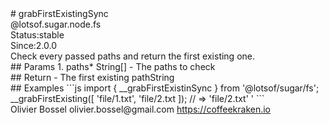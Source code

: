 <div class="docmap-mdx">
# grabFirstExistingSync
<div class="_namespace">@lotsof.sugar.node.fs</div>
<div class="_metas">
<div class="_status"><span class="_status-label">Status:</span><span class="_status-value -stable">stable</span></div>
<div class="_since"><span class="_since-label">Since:</span><span class="_since-value">2.0.0</span></div>
</div>
<div class="_description">
Check every passed paths and return the first existing one.
</div>
<div class="_params">
## Params
1. <span class="_name">paths<span class="_required">*</span></span><span class="_default"></span> <span class="_type">String[]</span>
   - The paths to check
</div>
<div class="_return">
## Return
- <span class="_description">The first existing path</span><span class="_default"></span><span class="_type">String</span>
</div>
<div class="_examples">
## Examples
```js
import { __grabFirstExistinSync } from '@lotsof/sugar/fs';
__grabFirstExisting([
 'file/1.txt',
 'file/2.txt
]); // => 'file/2.txt'
'
```
</div>
<div class="_author">
<span class="_name">Olivier Bossel</span>
<span class="_email">olivier.bossel@gmail.com</span>
<a href="https://coffeekraken.io" target="_blank" class="_url">https://coffeekraken.io</a>
</div>
</div>